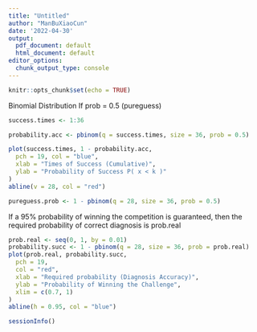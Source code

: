 ```yaml
---
title: "Untitled"
author: "ManBuXiaoCun"
date: '2022-04-30'
output:
  pdf_document: default
  html_document: default
editor_options:
  chunk_output_type: console
---
```


```r
knitr::opts_chunk$set(echo = TRUE)
```

Binomial Distribution
If prob = 0.5 (pureguess)
```r
success.times <- 1:36

probability.acc <- pbinom(q = success.times, size = 36, prob = 0.5)

plot(success.times, 1 - probability.acc,
  pch = 19, col = "blue",
  xlab = "Times of Success (Cumulative)",
  ylab = "Probability of Success P( x < k )"
)
abline(v = 28, col = "red")

pureguess.prob <- 1 - pbinom(q = 28, size = 36, prob = 0.5)
```

If a 95% probability of winning the competition is guaranteed, then the required probability of correct diagnosis is prob.real
```r
prob.real <- seq(0, 1, by = 0.01)
probability.succ <- 1 - pbinom(q = 28, size = 36, prob = prob.real)
plot(prob.real, probability.succ,
  pch = 19,
  col = "red",
  xlab = "Required probability (Diagnosis Accuracy)",
  ylab = "Probability of Winning the Challenge",
  xlim = c(0.7, 1)
)
abline(h = 0.95, col = "blue")
```

```r
sessionInfo()
```











